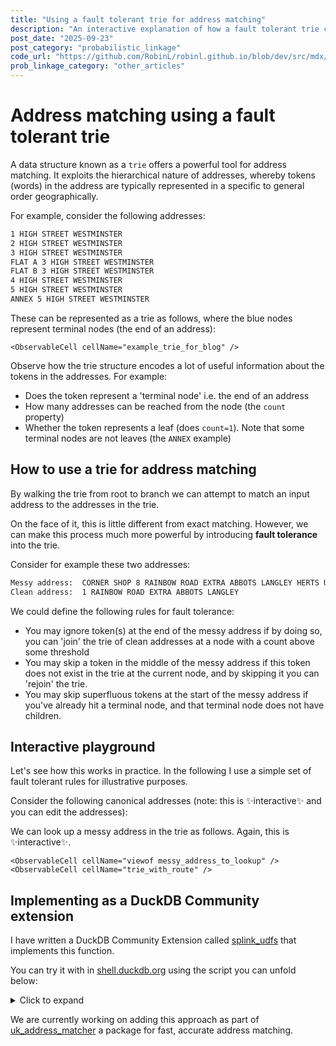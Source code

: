 ```yaml
---
title: "Using a fault tolerant trie for address matching"
description: "An interactive explanation of how a fault tolerant trie can be used for address matching"
post_date: "2025-09-23"
post_category: "probabilistic_linkage"
code_url: "https://github.com/RobinL/robinl.github.io/blob/dev/src/mdx/fault_tolerant_trie.mdx"
prob_linkage_category: "other_articles"
---
```




# Address matching using a fault tolerant trie

A data structure known as a `trie` offers a powerful tool for address matching.  It exploits the hierarchical nature of addresses, whereby tokens (words) in the address are typically represented in a specific to general order geographically.

For example, consider the following addresses:

```txt
1 HIGH STREET WESTMINSTER
2 HIGH STREET WESTMINSTER
3 HIGH STREET WESTMINSTER
FLAT A 3 HIGH STREET WESTMINSTER
FLAT B 3 HIGH STREET WESTMINSTER
4 HIGH STREET WESTMINSTER
5 HIGH STREET WESTMINSTER
ANNEX 5 HIGH STREET WESTMINSTER
```

These can be represented as a trie as follows, where the blue nodes represent terminal nodes (the end of an address):

<WithObservableProvider notebook={notebook}>

    <ObservableCell cellName="example_trie_for_blog" />

Observe how the trie structure encodes a lot of useful information about the tokens in the addresses. For example:

- Does the token represent a 'terminal node' i.e. the end of an address
- How many addresses can be reached from the node (the `count` property)
- Whether the token represents a leaf (does `count=1`).  Note that some terminal nodes are not leaves (the `ANNEX` example)


## How to use a trie for address matching

By walking the trie from root to branch we can attempt to match an input address to the addresses in the trie.

On the face of it, this is little different from exact matching.  However, we can make this process much more powerful by introducing **fault tolerance** into the trie.

Consider for example these two addresses:

```txt
Messy address:  CORNER SHOP 8 RAINBOW ROAD EXTRA ABBOTS LANGLEY HERTS UK
Clean address:  1 RAINBOW ROAD EXTRA ABBOTS LANGLEY
```

We could define the following rules for fault tolerance:
- You may ignore token(s) at the end of the messy address if by doing so, you can 'join' the trie of clean addresses at a node with a count above some threshold
- You may skip a token in the middle of the messy address if this token does not exist in the trie at the current node, and by skipping it you can 'rejoin' the trie.
- You may skip superfluous tokens at the start of the messy address if you've already hit a terminal node, and that terminal node does not have children.

## Interactive playground

Let's see how this works in practice. In the following I use a simple set of fault tolerant rules for illustrative purposes.

Consider the following canonical addresses (note: this is ✨interactive✨ and you can edit the addresses):


<ObservableCell cellName="viewof test_addresses"/>


We can look up a messy address in the trie as follows.  Again, this is ✨interactive✨.

    <ObservableCell cellName="viewof messy_address_to_lookup" />
    <ObservableCell cellName="trie_with_route" />


</WithObservableProvider>

## Implementing as a DuckDB Community extension

I have written a DuckDB Community Extension called [splink_udfs](https://duckdb.org/community_extensions/extensions/splink_udfs.html) that implements this function.

You can try it with in [shell.duckdb.org](https://shell.duckdb.org/) using the script you can unfold below:
<details>
<summary>Click to expand</summary>

```sql
-- Load the extension in shell.duckdb.org
INSTALL splink_udfs FROM community;
LOAD splink_udfs;

-- Test data
CREATE OR REPLACE TEMP TABLE os_addresses(
  uprn BIGINT,
  addr VARCHAR,
  postcode_group INTEGER
);

INSERT INTO os_addresses VALUES
 (1,'1 RAINBOW ROAD ABBOTS LANGLEY',2),
 (2,'2 RAINBOW ROAD ABBOTS LANGLEY',2),
 (3,'3 RAINBOW ROAD ABBOTS LANGLEY',2),
 (4,'4 RAINBOW ROAD ABBOTS LANGLEY',2),
 (5,'5 RAINBOW ROAD ABBOTS LANGLEY',2),
 (6,'6 RAINBOW ROAD ABBOTS LANGLEY',2),
 (7,'7 RAINBOW ROAD ABBOTS LANGLEY',2),
 (8,'ANNEX 7 RAINBOW ROAD ABBOTS LANGLEY',2),
 (9,'9 RAINBOW ROAD ABBOTS LANGLEY',2),
 (10,'10 RAINBOW ROAD ABBOTS LANGLEY',2),
 (11,'11 RAINBOW ROAD ABBOTS LANGLEY',2),
 (12,'12 RAINBOW ROAD ABBOTS LANGLEY',2),
 (13,'13 RAINBOW ROAD ABBOTS LANGLEY',2),
 (14,'14 RAINBOW ROAD ABBOTS LANGLEY',2),
 (15,'15 RAINBOW ROAD ABBOTS LANGLEY',2),
 (16,'16 RAINBOW ROAD ABBOTS LANGLEY',2),
 (17,'17 RAINBOW ROAD ABBOTS LANGLEY',2),
 (18,'18 RAINBOW ROAD ABBOTS LANGLEY',2),
 (19,'19 RAINBOW ROAD ABBOTS LANGLEY',2),
 (20,'20 RAINBOW ROAD ABBOTS LANGLEY',2),
 (21,'21 RAINBOW ROAD ABBOTS LANGLEY',2),
 (22,'22 RAINBOW ROAD ABBOTS LANGLEY',2),
 (23,'MY LONG BUSINESS NAME 45 RAINBOW ROAD ABBOTS LANGLEY',2),
 (34,'SOME OTHER ADDRESS 1 HIGH STREET',1);

-- Build tries per postcode_group
CREATE OR REPLACE TEMP TABLE trie AS
WITH toks AS (
  SELECT
    postcode_group,
    uprn,
    string_split(regexp_replace(addr, '\\s+', ' '), ' ') AS t
  FROM os_addresses
)
SELECT
  postcode_group,
  build_suffix_trie(uprn, t) AS trie
FROM toks
GROUP BY postcode_group;

-- Example lookup joined on postcode_group
WITH messy_addresses AS (
  SELECT
    2 AS postcode_group,
    string_split(regexp_replace('MY BUSINESS 22 RAINBOW ROAD ABBOTS LANGLEY', '\\s+', ' '), ' ') AS tokens
)
SELECT
  find_address(string_split('MY BUSINESS 22 RAINBOW ROAD ABBOTS LANGLEY HERTS', ' '), r.trie) AS uprn,
FROM messy_addresses m
JOIN trie r USING (postcode_group);
```

</details>

We are currently working on adding this approach as part of [uk_address_matcher](https://github.com/moj-analytical-services/uk_address_matcher) a package for fast, accurate address matching.